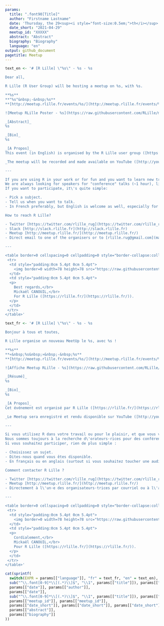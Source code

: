 ```yaml
---
params:
  title: ".font90[Title]"
  author: "Firstname Lastname"
  date: 'Thursday, the 29<sup><i style="font-size:0.5em;">th</i></sup> of April, 2021 - 18 h 00 (CEST / UTC + 2)'
  date_short: "2021-04-29"
  meetup_id: "XXXXX"
  abstract: "Abstract"
  biography: "Biography"
  language: "en"
output: github_document
pagetitle: Meetup
---
```


```r
text_en <- '# [R Lille] \"%s\" - %s - %s

Dear all,

R Lille (R User Group) will be hosting a meetup on %s, with %s.

**%s**  
**"%s"&nbsp;-&nbsp;%s**  
**[http://meetup.rlille.fr/events/%s/](http://meetup.rlille.fr/events/%s/)**

![Meetup RLille Poster - %s](https://raw.githubusercontent.com/RLille/meetups/main/meetups/%s/ads/%s.png)

_[Abstract]_  
%s

_[Bio]_  
%s

_[A Propos]_  
This event (in English) is organised by the R Lille user group ([https://rlille.fr/](https://rlille.fr/)) (Lille, France).

_The meetup will be recorded and made available on YouTube ([http://youtube.rlille.fr/](http://youtube.rlille.fr/))._

---

If you are using R in your work or for fun and you want to learn new tricks, tips or simply to share and enjoy being part of friendly (worldwide) community, you should consider joining your local R User Group, which is R Lille ([https://rlille.fr/](https://rlille.fr/)).  
We are always looking for speakers for "conference" talks (~1 hour), lightning talks (~20 minutes) and workshops.  
If you want to participate, it\'s quite simple:

- Pick a subject.
- Tell us when you want to talk.
- In French preferably, but English is welcome as well, especially for a worldwide audience.

How to reach R Lille?

- Twitter [https://twitter.com/rlille_rug](https://twitter.com/rlille_rug) (or [https://twitter.com/mickaelcanouil](https://twitter.com/mickaelcanouil))
- Slack [http://slack.rlille.fr](http://slack.rlille.fr)
- Meetup [http://meetup.rlille.fr/](http://meetup.rlille.fr/)
- Direct email to one of the organisers or to [rlille.rug@gmail.com](mailto:rlille.rug@gmail.com)

---

<table border=0 cellspacing=0 cellpadding=0 style="border-collapse:collapse;padding:0cm 0cm 0cm 0cm">
 <tr>
  <td style="padding:0cm 5.4pt 0cm 5.4pt">
    <img border=0 width=78 height=78 src="https://raw.githubusercontent.com/RLille/logos/main/rlille.png" style="height:.816in;width:.816in" alt="R Lille logo" />
  </td>
  <td style="padding:0cm 5.4pt 0cm 5.4pt">
  <p>
    Best regards,</br>
    Mickaël CANOUIL,</br>
    For R Lille ([https://rlille.fr/](https://rlille.fr/)).
  </p>
  </td>
 </tr>
</table>'
```

```r
text_fr <- '# [R Lille] \"%s\" - %s - %s

Bonjour à tous et toutes,

R Lille organise un nouveau MeetUp le %s, avec %s !

**%s**  
**«&nbsp;%s&nbsp;»&nbsp;-&nbsp;%s**  
**[http://meetup.rlille.fr/events/%s/](http://meetup.rlille.fr/events/%s/)**

![Affiche Meetup RLille - %s](https://raw.githubusercontent.com/RLille/meetups/main/meetups/%s/ads/%s.png)

_[Résumé]_  
%s

_[Bio]_  
%s

_[A Propos]_  
Cet événement est organisé par R Lille ([https://rlille.fr/](https://rlille.fr/)) (Lille, France) et aura lieu en français.

_Le Meetup sera enregistré et rendu disponible sur YouTube ([http://youtube.rlille.fr/](http://youtube.rlille.fr/))._

---

Si vous utilisez R dans votre travail ou pour le plaisir, et que vous voulez apprendre de nouvelles astuces ou simplement partager et faire partie d\'une communauté amicale (mondiale), vous devriez envisager de rejoindre votre groupe d\'utilisateurs R local, comme R Lille ([https://rlille.fr/](https://rlille.fr/)).  
Nous sommes toujours à la recherche d\'orateurs·rices pour des conférences (~1 heure), des conférences éclair (~20 minutes) ou des ateliers.  
Si vous souhaitez participer, rien de plus simple :

- Choisissez un sujet.
- Dites-nous quand vous êtes disponible.
- En français ou en anglais (surtout si vous souhaitez toucher une audience plus large).

Comment contacter R Lille ?

- Twitter [https://twitter.com/rlille_rug](https://twitter.com/rlille_rug) (ou [https://twitter.com/mickaelcanouil](https://twitter.com/mickaelcanouil))
- Meetup [http://meetup.rlille.fr/](http://meetup.rlille.fr/)
- Directement à l\'un·e des organisateurs·trices par courriel ou à l\'adresse [rlille.rug@gmail.com](mailto:rlille.rug@gmail.com).

---

<table border=0 cellspacing=0 cellpadding=0 style="border-collapse:collapse;padding:0cm 0cm 0cm 0cm">
 <tr>
  <td style="padding:0cm 5.4pt 0cm 5.4pt">
    <img border=0 width=78 height=78 src="https://raw.githubusercontent.com/RLille/logos/main/rlille.png" style="height:.816in;width:.816in" alt="Logo R Lille" />
  </td>
  <td style="padding:0cm 5.4pt 0cm 5.4pt">
  <p>
    Cordialement,</br>
    Mickaël CANOUIL,</br>
    Pour R Lille ([https://rlille.fr/](https://rlille.fr/)).
  </p>
  </td>
 </tr>
</table>'
```

```r
cat(sprintf(
  switch(EXPR = params[["language"]], "fr" = text_fr, "en" = text_en),
  sub("^\\.font[0-9]*\\[(.*)\\]$", "\\1", params[["title"]]), params[["author"]], params[["date"]],
  params[["date"]], params[["author"]],
  params[["date"]],
  sub("^\\.font[0-9]*\\[(.*)\\]$", "\\1", params[["title"]]), params[["author"]],
  params[["meetup_id"]], params[["meetup_id"]],
  params[["date_short"]], params[["date_short"]], params[["date_short"]],
  params[["abstract"]],
  params[["biography"]]
))
```
